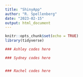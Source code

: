 ```yaml
---
title: "ShinyApp"
author: "R. Spellenberg"
date: "2023-02-15"
output: html_document
---
```


```r
knitr::opts_chunk$set(echo = TRUE)
library(tidyverse)
```


```r
### Ashley codes here


```


```r
### Sydney codes here



```


```r
### Rachel codes here



```